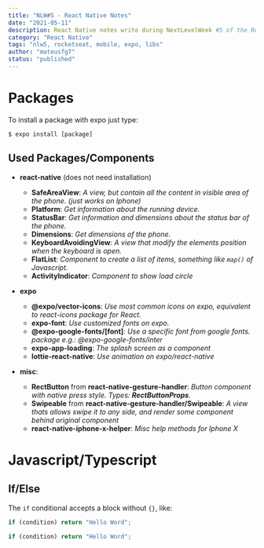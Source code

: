 ```yaml
---
title: "NLW#5 - React Native Notes"
date: "2021-05-11"
description: React Native notes write during NextLevelWeek #5 of the Rocketseat'
category: "React Native"
tags: "nlw5, rocketseat, mobile, expo, libs"
author: "mateusfg7"
status: "published"
---
```


# Packages

To install a package with expo just type:

```
$ expo install [package]
```

## Used Packages/Components

- **react-native** (does not need installation)

  - **SafeAreaView**: _A view, but contain all the content in visible area of the phone. (just works on Iphone)_
  - **Platform**: _Get information about the running device._
  - **StatusBar**: _Get information and dimensions about the status bar of the phone._
  - **Dimensions**: _Get dimensions of the phone._
  - **KeyboardAvoidingView**: _A view that modify the elements position when the keyboard is open._
  - **FlatList**: _Component to create a list of items, something like `map()` of Javascript._
  - **ActivityIndicator**: _Component to show load circle_

- **expo**

  - **@expo/vector-icons**: _Use most common icons on expo, equivalent to react-icons package for React._
  - **expo-font**: _Use customized fonts on expo._
  - **@expo-google-fonts/[font]**: _Use a specific font from google fonts. package e.g.: @expo-google-fonts/inter_
  - **expo-app-loading**: _The splash screen as a component_
  - **lottie-react-native**: _Use animation on expo/react-native_

- **misc**:
  - **RectButton** from **react-native-gesture-handler**: _Button component with native press style. Types: **RectButtonProps**._
  - **Swipeable** from **react-native-gesture-handler/Swipeable**: _A view thats allows swipe it to any side, and render some component behind original component_
  - **react-native-iphone-x-helper**: _Misc help methods for Iphone X_

# Javascript/Typescript

## If/Else

The `if` conditional accepts a block without `{}`, like:

```typescript
if (condition) return "Hello Word";

if (condition) return "Hello Word";
```
